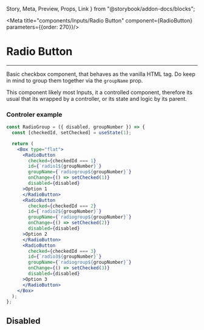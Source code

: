   Story,
  Meta,
  Preview,
  Props,
  Link
} from "@storybook/addon-docs/blocks";

<Meta title="components/Inputs/Radio Button" component={RadioButton} parameters={{order: 270}}/>

# Radio Button

<hr />

Basic checkbox component, that behaves as the vanilla HTML tag. Do keep in mind to group them together via the ```groupName``` prop.

<Preview withSource="none">
  <Story name="Base">
    <RadioGroup groupNumber={1} />
  </Story>
</Preview>

This component likely most Inputs, it a controlled component, therefore its usual that its wrapped
by a controller, or its state and logic by its parent.

### Controler example

```jsx
const RadioGroup = ({ disabled, groupNumber }) => {
  const [checkedId, setChecked] = useState(1);

  return (
    <Box type="flat">
      <RadioButton
        checked={checkedId === 1}
        id={`radio1${groupNumber}`}
        groupName={`radiogroup${groupNumber}`}
        onChange={() => setChecked(1)}
        disabled={disabled}
      >Option 1
      </RadioButton>
      <RadioButton
        checked={checkedId === 2}
        id={`radio2${groupNumber}`}
        groupName={`radiogroup${groupNumber}`}
        onChange={() => setChecked(2)}
        disabled={disabled}
      >Option 2
      </RadioButton>
      <RadioButton
        checked={checkedId === 3}
        id={`radio3${groupNumber}`}
        groupName={`radiogroup${groupNumber}`}
        onChange={() => setChecked(3)}
        disabled={disabled}
      >Option 3
      </RadioButton>
    </Box>
  );
};
```

## Disabled

<Preview withSource="none">
  <Story name="Disabled">
    <RadioGroup groupNumber={2} disabled />
  </Story>
</Preview>

<Props of={RadioButton} />
